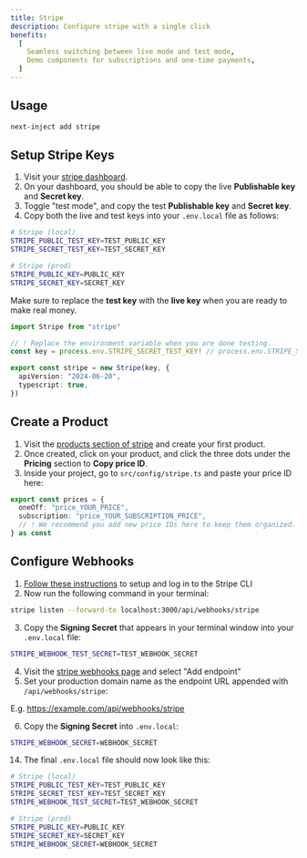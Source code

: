 ```yaml
---
title: Stripe
description: Configure stripe with a single click
benefits:
  [
    Seamless switching between live mode and test mode,
    Demo components for subscriptions and one-time payments,
  ]
---
```



## Usage

```bash
next-inject add stripe
```

## Setup Stripe Keys

1. Visit your [stripe dashboard](https://dashboard.stripe.com/dashboard).
2. On your dashboard, you should be able to copy the live **Publishable key** and **Secret key**.
3. Toggle "test mode", and copy the test **Publishable key** and **Secret key**.
4. Copy both the live and test keys into your `.env.local` file as follows:

```bash title=".env.local"
# Stripe (local)
STRIPE_PUBLIC_TEST_KEY=TEST_PUBLIC_KEY
STRIPE_SECRET_TEST_KEY=TEST_SECRET_KEY

# Stripe (prod)
STRIPE_PUBLIC_KEY=PUBLIC_KEY
STRIPE_SECRET_KEY=SECRET_KEY
```

<Callout title="Tip" type="info">
  
Make sure to replace the **test key** with the **live key** when you are ready to make real money.

```ts title="src/lib/stripe.ts"
import Stripe from "stripe"

// ! Replace the environment variable when you are done testing.
const key = process.env.STRIPE_SECRET_TEST_KEY! // process.env.STRIPE_SECRET_KEY!

export const stripe = new Stripe(key, {
  apiVersion: "2024-06-20",
  typescript: true,
})
```

</Callout>

## Create a Product

1. Visit the [products section of stripe](https://dashboard.stripe.com/products) and create your first product.
2. Once created, click on your product, and click the three dots under the **Pricing** section to **Copy price ID**.
3. Inside your project, go to `src/config/stripe.ts` and paste your price ID here:

```ts title="src/config/stripe.ts"
export const prices = {
  oneOff: "price_YOUR_PRICE",
  subscription: "price_YOUR_SUBSCRIPTION_PRICE",
  // ! We recommend you add new price IDs here to keep them organized.
} as const
```

## Configure Webhooks

1. [Follow these instructions](https://stripe.com/docs/stripe-cli) to setup and log in to the Stripe CLI
2. Now run the following command in your terminal:

```bash
stripe listen --forward-to localhost:3000/api/webhooks/stripe
```

3. Copy the **Signing Secret** that appears in your terminal window into your `.env.local` file:

```bash title=".env.local"
STRIPE_WEBHOOK_TEST_SECRET=TEST_WEBHOOK_SECRET
```

4. Visit the [stripe webhooks page](https://dashboard.stripe.com/webhooks) and select "Add endpoint"
5. Set your production domain name as the endpoint URL appended with `/api/webhooks/stripe`:

E.g. https://example.com/api/webhooks/stripe

6. Copy the **Signing Secret** into `.env.local`:

```bash title=".env.local"
STRIPE_WEBHOOK_SECRET=WEBHOOK_SECRET
```

14. The final `.env.local` file should now look like this:

```bash title=".env.local"
# Stripe (local)
STRIPE_PUBLIC_TEST_KEY=TEST_PUBLIC_KEY
STRIPE_SECRET_TEST_KEY=TEST_SECRET_KEY
STRIPE_WEBHOOK_TEST_SECRET=TEST_WEBHOOK_SECRET

# Stripe (prod)
STRIPE_PUBLIC_KEY=PUBLIC_KEY
STRIPE_SECRET_KEY=SECRET_KEY
STRIPE_WEBHOOK_SECRET=WEBHOOK_SECRET
```
